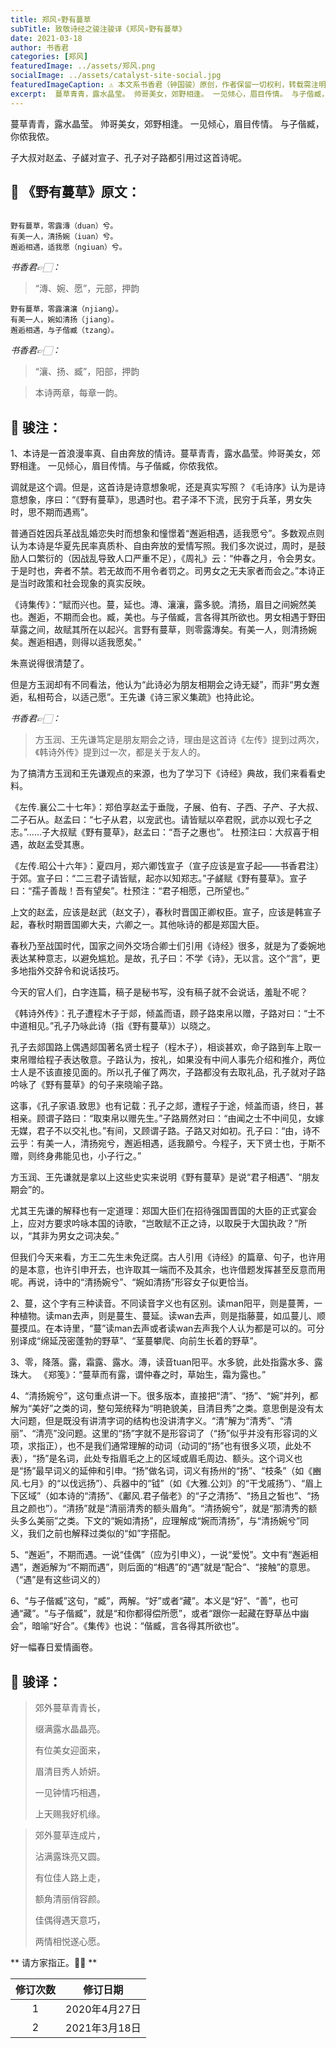 ```yaml
---
title: 郑风∘野有蔓草
subTitle: 致敬诗经之骏注骏译《郑风∘野有蔓草》 
date: 2021-03-18 
author: 书香君
categories: [郑风]
featuredImage: ../assets/郑风.png
socialImage: ../assets/catalyst-site-social.jpg
featuredImageCaption: ⚠️️ 本文系书香君（钟国骏）原创，作者保留一切权利，转载需注明出处。
excerpt:  蔓草青青，露水晶莹。 帅哥美女，郊野相逢。 一见倾心，眉目传情。 与子偕臧，你侬我侬。  子大叔对赵孟、子鹾对宣子、孔子对子路都引用过这首诗呢。   
---
```


蔓草青青，露水晶莹。
帅哥美女，郊野相逢。
一见倾心，眉目传情。
与子偕臧，你侬我侬。

子大叔对赵孟、子鹾对宣子、孔子对子路都引用过这首诗呢。

## 🌼 《野有蔓草》原文：
```

野有蔓草，零露漙（duan）兮。
有美一人，清扬婉（iuan）兮。
邂逅相遇，适我愿（ngiuan）兮。

```
*书香君👉🏻：* 

> “漙、婉、愿”，元部，押韵

```
野有蔓草，零露瀼瀼（njiang）。
有美一人，婉如清扬（jiang）。
邂逅相遇，与子偕臧（tzang）。

```
*书香君👉🏻：* 

> “瀼、扬、臧”，阳部，押韵

> 本诗两章，每章一韵。

## 🍁️ 骏注：

1、本诗是一首浪漫率真、自由奔放的情诗。蔓草青青，露水晶莹。帅哥美女，郊野相逢。
一见倾心，眉目传情。与子偕臧，你侬我侬。

调就是这个调。但是，这首诗是诗意想象呢，还是真实写照？《毛诗序》认为是诗意想象，序曰：“《野有蔓草》，思遇时也。君子泽不下流，民穷于兵革，男女失时，思不期而遇焉”。

普通百姓因兵革战乱婚恋失时而想象和憧憬着“邂逅相遇，适我愿兮”。多数观点则认为本诗是华夏先民率真质朴、自由奔放的爱情写照。我们多次说过，周时，是鼓励人口繁衍的（因战乱导致人口严重不足），《周礼》云：“仲春之月，令会男女。于是时也，奔者不禁。若无故而不用令者罚之。司男女之无夫家者而会之。”本诗正是当时政策和社会现象的真实反映。

《诗集传》：“赋而兴也。蔓，延也。漙、瀼瀼，露多貌。清扬，眉目之间婉然美也。邂逅，不期而会也。臧，美也。与子偕臧，言各得其所欲也。男女相遇于野田草露之间，故赋其所在以起兴。言野有蔓草，则零露漙矣。有美一人，则清扬婉矣。邂逅相遇，则得以适我愿矣。”

朱熹说得很清楚了。

但是方玉润却有不同看法，他认为“此诗必为朋友相期会之诗无疑”，而非“男女邂逅，私相苟合，以适己愿”。王先谦《诗三家义集疏》也持此论。

*书香君👉🏻：* 

> 方玉润、王先谦笃定是朋友期会之诗，理由是这首诗《左传》提到过两次，《韩诗外传》提到过一次，都是关于友人的。

为了搞清方玉润和王先谦观点的来源，也为了学习下《诗经》典故，我们来看看史料。

《左传.襄公二十七年》：郑伯享赵孟于垂陇，子展、伯有、子西、子产、子大叔、二子石从。赵孟曰：“七子从君，以宠武也。请皆赋以卒君贶，武亦以观七子之志。”……子大叔赋《野有蔓草》，赵孟曰：“吾子之惠也”。
杜预注曰：大叔喜于相遇，故赵孟受其惠。

《左传.昭公十六年》：夏四月，郑六卿饯宣子（宣子应该是宣子起——书香君注）于郊。宣子曰：“二三君子请皆赋，起亦以知郑志。”子鹾赋《野有蔓草》。宣子曰：“孺子善哉！吾有望矣”。杜预注：“君子相愿，己所望也。”

上文的赵孟，应该是赵武（赵文子），春秋时晋国正卿权臣。宣子，应该是韩宣子起，春秋时期晋国卿大夫，六卿之一。其他咏诗的都是郑国大臣。

春秋乃至战国时代，国家之间外交场合卿士们引用《诗经》很多，就是为了委婉地表达某种意志，以避免尴尬。是故，孔子曰：不学《诗》，无以言。这个“言”，更多地指外交辞令和说话技巧。

今天的官人们，白字连篇，稿子是秘书写，没有稿子就不会说话，羞耻不呢？

《韩诗外传》：孔子遭程木子于郯，倾盖而语，顾子路束帛以赠，子路对曰：“士不中道相见。”孔子乃咏此诗（指《野有蔓草》）以晓之。

孔子去郯国路上偶遇郯国著名贤士程子（程木子），相谈甚欢，命子路到车上取一束帛赠给程子表达敬意。子路认为，按礼，如果没有中间人事先介绍和推介，两位士人是不该直接见面的。所以孔子催了两次，子路都没有去取礼品，孔子就对子路吟咏了《野有蔓草》的句子来晓喻子路。

这事，《孔子家语.致思》也有记载：孔子之郯，遭程子于途，倾盖而语，终日，甚相亲。顾谓子路曰：“取束帛以赠先生。”子路屑然对曰：“由闻之士不中间见，女嫁无媒，君子不以交礼也。”有间，又顾谓子路。子路又对如初。孔子曰：“由，诗不云乎：有美一人，清扬宛兮，邂逅相遇，适我願兮。今程子，天下贤士也，于斯不赠，则终身弗能见也，小子行之。”

方玉润、王先谦就是拿以上这些史实来说明《野有蔓草》是说“君子相遇”、“朋友期会”的。

尤其王先谦的解释也有一定道理：郑国大臣们在招待强国晋国的大臣的正式宴会上，应对方要求吟咏本国的诗歌，“岂敢赋不正之诗，以取戾于大国执政？”所以，“其非为男女之词决矣。”

但我们今天来看，方王二先生未免迂腐。古人引用《诗经》的篇章、句子，也许用的是本意，也许引申开去，也许取其一端而不及其余，也许借题发挥甚至反意而用呢。再说，诗中的“清扬婉兮”、“婉如清扬”形容女子似更恰当。

2、蔓，这个字有三种读音。不同读音字义也有区别。读man阳平，则是蔓菁，一种植物。读man去声，则是蔓生、蔓延。读wan去声，则是指藤蔓，如瓜蔓儿、顺蔓摸瓜。在本诗里，“蔓”读man去声或者读wan去声我个人认为都是可以的。可分别译成“绵延茂密蓬勃的野草”、“茎蔓攀爬、向前生长着的野草”。

3、零，降落。露，霜露、露水。漙，读音tuan阳平。水多貌，此处指露水多、露珠大。
《郑笺》：“蔓草而有露，谓仲春之时，草始生，霜为露也。”

4、“清扬婉兮”，这句重点讲一下。很多版本，直接把“清”、“扬”、“婉”并列，都解为“美好”之类的词，整句笼统释为“明艳貌美，目清目秀”之类。意思倒是没有太大问题，但是既没有讲清字词的结构也没讲清字义。“清”解为“清秀”、“清丽”、“清亮”没问题。这里的“扬”字就不是形容词了（“扬”似乎并没有形容词的义项，求指正），也不是我们通常理解的动词（动词的“扬”也有很多义项，此处不表），“扬”是名词，此处专指眉毛之上的区域或眉毛周边、额头。这个词义也是“扬”最早词义的延伸和引申。“扬”做名词，词义有扬州的“扬”、“枝条”（如《豳风.七月》的“以伐远扬”）、兵器中的“钺”（如《大雅.公刘》的“干戈戚扬”）、“眉上下区域”（如本诗的“清扬”、《鄘风.君子偕老》的“子之清扬”、“扬且之皙也”、“扬且之颜也”）。“清扬”就是“清丽清秀的额头眉角”。“清扬婉兮”，就是“那清秀的额头多么美丽”之类。下文的“婉如清扬”，应理解成“婉而清扬”，与“清扬婉兮”同义，我们之前也解释过类似的“如”字搭配。

5、“邂逅”，不期而遇。一说“佳偶”（应为引申义），一说“爱悦”。文中有“邂逅相遇”，邂逅解为“不期而遇”，则后面的“相遇”的“遇”就是“配合”、“接触”的意思。（“遇”是有这些词义的）

6、“与子偕臧”这句，“臧”，两解。“好”或者“藏”。本义是“好”、“善”，也可通“藏”。“与子偕臧”，就是“和你都得偿所愿”，或者“跟你一起藏在野草丛中幽会”，暗喻“好合”。《集传》也说：“偕臧，言各得其所欲也”。

好一幅春日爱情画卷。

## 🍁️ 骏译：

> 郊外蔓草青青长，
> 
> 缀满露水晶晶亮。
> 
> 有位美女迎面来，
> 
> 眉清目秀人娇妍。
> 
> 一见钟情巧相遇，
> 
> 上天赐我好机缘。

> 郊外蔓草连成片，
> 
> 沾满露珠亮又圆。
> 
> 有位佳人路上走，
> 
> 额角清丽俏容颜。
> 
> 佳偶得遇天意巧，
> 
> 两情相悦遂心愿。

** 请方家指正。🙏🏻 **

| 修订次数      | 修订日期 | 
|   :----: |    :----:   | 
| 1    | 2020年4月27日       | 
| 2    | 2021年3月18日       | 
